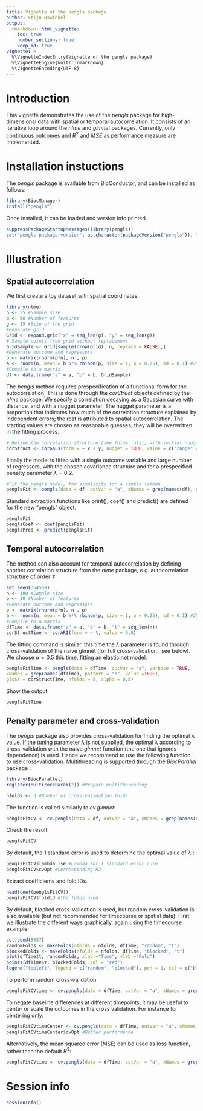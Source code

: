 ```yaml
---
title: Vignette of the pengls package
author: Stijn Hawinkel
output: 
  rmarkdown::html_vignette:
    toc: true
    number_sections: true
    keep_md: true
vignette: >
  %\VignetteIndexEntry{Vignette of the pengls package}
  %\VignetteEngine{knitr::rmarkdown}
  %\VignetteEncoding{UTF-8}
---
```


# Introduction

This vignette demonstrates the use of the _pengls_ package for high-dimensional data with spatial or temporal autocorrelation. It consists of an iterative loop around the _nlme_ \parencite{Pinheiro2021} and _glmnet_ \parencite{Friedman2010} packages. Currently, only continuous outcomes and $R^2$ and _MSE_ as performance measure are implemented.

\setcounter{tocdepth}{5}
\tableofcontents

# Installation instuctions

The _pengls_ package is available from BioConductor, and can be installed as follows:

```r
library(BiocManager)
install("pengls")
```

Once installed, it can be loaded and version info printed.

```r
suppressPackageStartupMessages(library(pengls))
cat("pengls package version", as.character(packageVersion("pengls")), "\n")
```

# Illustration

## Spatial autocorrelation

We first create a toy dataset with spatial coordinates.

```r
library(nlme)
n <- 25 #Sample size
p <- 50 #Number of features
g <- 15 #Size of the grid
#Generate grid
Grid <- expand.grid("x" = seq_len(g), "y" = seq_len(g))
# Sample points from grid without replacement
GridSample <- Grid[sample(nrow(Grid), n, replace = FALSE),]
#Generate outcome and regressors
b <- matrix(rnorm(p*n), n , p)
a <- rnorm(n, mean = b %*% rbinom(p, size = 1, p = 0.25), sd = 0.1) #25% signal
#Compile to a matrix
df <- data.frame("a" = a, "b" = b, GridSample)
```

The _pengls_ method requires prespecification of a functional form for the autocorrelation. This is done through the _corStruct_ objects defined by the _nlme_ package. We specify a correlation decaying as a Gaussian curve with distance, and with a nugget parameter. The nugget parameter is a proportion that indicates how much of the correlation structure explained by independent errors; the rest is attributed to spatial autocorrelation. The starting values are chosen as reasonable guesses; they will be overwritten in the fitting process.

```r
# Define the correlation structure (see ?nlme::gls), with initial nugget 0.5 and range 5
corStruct <- corGaus(form = ~ x + y, nugget = TRUE, value = c("range" = 5, "nugget" = 0.5))
```

Finally the model is fitted with a single outcome variable and large number of regressors, with the chosen covariance structure and for a prespecified penalty parameter $\lambda=0.2$.

```r
#Fit the pengls model, for simplicity for a simple lambda
penglsFit <- pengls(data = df, outVar = "a", xNames = grep(names(df), pattern = "b", value =TRUE), glsSt = corStruct, lambda = 0.2, verbose = TRUE)
```

Standard extraction functions like print(), coef() and predict() are defined for the new "pengls" object.

```r
penglsFit
penglsCoef <- coef(penglsFit)
penglsPred <- predict(penglsFit)
```

## Temporal autocorrelation

The method can also account for temporal autocorrelation by defining another correlation structure from the _nlme_ package, e.g. autocorrelation structure of order 1:

```r
set.seed(354509)
n <- 100 #Sample size
p <- 10 #Number of features
#Generate outcome and regressors
b <- matrix(rnorm(p*n), n , p)
a <- rnorm(n, mean = b %*% rbinom(p, size = 1, p = 0.25), sd = 0.1) #25% signal
#Compile to a matrix
dfTime <- data.frame("a" = a, "b" = b, "t" = seq_len(n))
corStructTime <- corAR1(form = ~ t, value = 0.5)
```

The fitting command is similar, this time the $\lambda$ parameter is found through cross-validation of the naive glmnet (for full cross-validation , see below). We choose $\alpha=0.5$ this time, fitting an elastic net model.

```r
penglsFitTime <- pengls(data = dfTime, outVar = "a", verbose = TRUE,
xNames = grep(names(dfTime), pattern = "b", value =TRUE),
glsSt = corStructTime, nfolds = 5, alpha = 0.5)
```

Show the output

```r
penglsFitTime
```

## Penalty parameter and cross-validation

The _pengls_ package also provides cross-validation for finding the optimal $\lambda$ value. If the tuning parameter $\lambda$ is not supplied, the optimal $\lambda$ according to cross-validation with the naive _glmnet_ function (the one that ignores dependence) is used. Hence we recommend to use the following function to use cross-validation. Multithreading is supported through the _BiocParallel_ package \parencite{Morgan2020}:

```r
library(BiocParallel)
register(MulticoreParam(2)) #Prepare multithereading
```

```r
nfolds <- 3 #Number of cross-validation folds
```

The function is called similarly to _cv.glmnet_:

```r
penglsFitCV <- cv.pengls(data = df, outVar = "a", xNames = grep(names(df), pattern = "b", value =TRUE), glsSt = corStruct, nfolds = nfolds)
```

Check the result:

```r
penglsFitCV
```

By default, the 1 standard error is used to determine the optimal value of $\lambda$ \parencite{Friedman2010}:

```r
penglsFitCV$lambda.1se #Lambda for 1 standard error rule
penglsFitCV$cvOpt #Corresponding R2
```

Extract coefficients and fold IDs.

```r
head(coef(penglsFitCV))
penglsFitCV$foldid #The folds used
```

By default, blocked cross-validation is used, but random cross-validation is also available (but not recommended for timecourse or spatial data). First we illustrate the different ways graphically, again using the timecourse example: 

```r
set.seed(5657)
randomFolds <- makeFolds(nfolds = nfolds, dfTime, "random", "t")
blockedFolds <- makeFolds(nfolds = nfolds, dfTime, "blocked", "t")
plot(dfTime$t, randomFolds, xlab ="Time", ylab ="Fold")
points(dfTime$t, blockedFolds, col = "red")
legend("topleft", legend = c("random", "blocked"), pch = 1, col = c("black", "red"))
```

To perform random cross-validation

```r
penglsFitCVtime <- cv.pengls(data = dfTime, outVar = "a", xNames = grep(names(dfTime), pattern = "b", value =TRUE), glsSt = corStructTime, nfolds = nfolds, cvType = "random")
```

To negate baseline differences at different timepoints, it may be useful to center or scale the outcomes in the cross validation. For instance for centering only:

```r
penglsFitCVtimeCenter <- cv.pengls(data = dfTime, outVar = "a", xNames = grep(names(dfTime), pattern = "b", value =TRUE), glsSt = corStructTime, nfolds = nfolds, cvType = "blocked", transFun = function(x) x-mean(x))
penglsFitCVtimeCenter$cvOpt #Better performance
```

Alternatively, the mean squared error (MSE) can be used as loss function, rather than the default $R^2$:

```r
penglsFitCVtime <- cv.pengls(data = dfTime, outVar = "a", xNames = grep(names(dfTime), pattern = "b", value =TRUE), glsSt = corStructTime, nfolds = nfolds, loss =  "MSE")
```

# Session info

```r
sessionInfo()
```

\clearpage

\printbibliography


